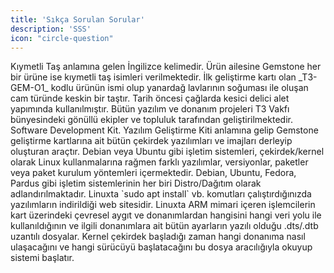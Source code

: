 ```yaml
---
title: 'Sıkça Sorulan Sorular'
description: 'SSS'
icon: "circle-question"
---
```


<AccordionGroup>

  <Accordion title="Gemstone ne anlama geliyor?">
    Kıymetli Taş anlamına gelen İngilizce kelimedir. Ürün ailesine Gemstone her bir ürüne ise kıymetli taş isimleri verilmektedir.
  </Accordion>

  <Accordion title="Obsidyen nedir?">
    İlk geliştirme kartı olan _T3-GEM-O1_ kodlu ürünün ismi olup yanardağ lavlarının soğuması ile oluşan cam türünde keskin bir taştır. Tarih öncesi çağlarda kesici delici alet yapımında kullanılmıştır.
  </Accordion>

  <Accordion title="Projeleri kim geliştiriyor?">
    Bütün yazılım ve donanım projeleri T3 Vakfı bünyesindeki gönüllü ekipler ve topluluk tarafından geliştirilmektedir.
  </Accordion>

  <Accordion title="SDK Nedir?">
    Software Development Kit. Yazılım Geliştirme Kiti anlamına gelip Gemstone geliştirme kartlarına ait bütün çekirdek yazılımları ve imajları derleyip oluşturan araçtır.
  </Accordion>

  <Accordion title="Distro Nedir?">
    Debian veya Ubuntu gibi işletim sistemleri, çekirdek/kernel olarak Linux kullanmalarına rağmen farklı yazılımlar, versiyonlar, paketler veya paket kurulum yöntemleri içermektedir. Debian, Ubuntu, Fedora, Pardus gibi işletim sistemlerinin her biri Distro/Dağıtım olarak adlandırılmaktadır.
  </Accordion>

  <Accordion title="APT Sunucusu Nedir?">
    Linuxta `sudo apt install` vb. komutları çalıştırdığınızda yazılımların indirildiği web sitesidir.
  </Accordion>

  <Accordion title="Device Tree Nedir?">
    Linuxta ARM mimari içeren işlemcilerin kart üzerindeki çevresel aygıt ve donanımlardan hangisini hangi veri yolu ile kullanıldığının ve ilgili donanımlara ait bütün ayarların yazılı olduğu .dts/.dtb uzantılı dosyalar. Kernel çekirdek başladığı zaman hangi donanıma nasıl ulaşacağını ve hangi sürücüyü başlatacağını bu dosya aracılığıyla okuyup sistemi başlatır.
  </Accordion>

</AccordionGroup>

